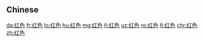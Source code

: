 {{also|紅色}}
==Chinese==
{{zh-see|紅色}}

[[da:红色]]
[[fr:红色]]
[[lo:红色]]
[[hu:红色]]
[[mg:红色]]
[[fj:红色]]
[[uz:红色]]
[[ro:红色]]
[[fi:红色]]
[[chr:红色]]
[[zh:红色]]